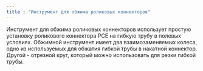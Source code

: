 ```yaml
---
title : "Инструмент для обжима роликовых коннекторов"
---
```


Инструмент для обжима роликовых коннекторов использует простую установку роликового коннектора PCE на гибкую трубу в полевых условиях. Обжимной инструмент имеет два взаимозаменяемых колеса, одно из используемых для обжатия гибкой трубы в накатной коннектор. Другой - отрезной круг, который можно использовать для резки гибкой трубы.